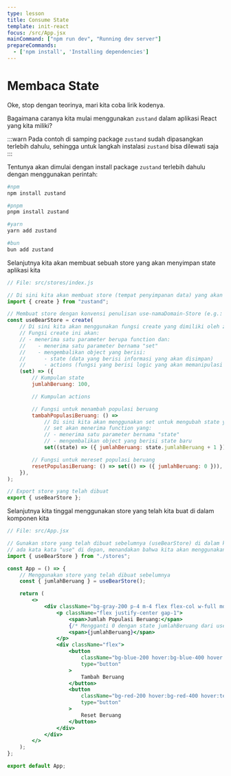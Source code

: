 ```yaml
---
type: lesson
title: Consume State
template: init-react
focus: /src/App.jsx
mainCommand: ["npm run dev", "Running dev server"]
prepareCommands:
  - ['npm install', 'Installing dependencies']
---
```


# Membaca State

Oke, stop dengan teorinya, mari kita coba lirik kodenya.

Bagaimana caranya kita mulai menggunakan `zustand` dalam aplikasi React yang kita miliki?

:::warn
Pada contoh di samping package `zustand` sudah dipasangkan terlebih dahulu, sehingga untuk langkah instalasi `zustand` bisa dilewati saja
:::

Tentunya akan dimulai dengan install package `zustand` terlebih dahulu dengan menggunakan perintah:

```sh
#npm
npm install zustand 

#pnpm
pnpm install zustand

#yarn
yarn add zustand

#bun
bun add zustand
```

Selanjutnya kita akan membuat sebuah store yang akan menyimpan state aplikasi kita

```jsx
// File: src/stores/index.js

// Di sini kita akan membuat store (tempat penyimpanan data) yang akan digunakan di aplikasi kita.
import { create } from "zustand";

// Membuat store dengan konvensi penulisan use-namaDomain-Store (e.g.: useCounterStore)
const useBearStore = create(
	// Di sini kita akan menggunakan fungsi create yang dimiliki oleh zustand
	// Fungsi create ini akan:
	// - menerima satu parameter berupa function dan:
	//    - menerima satu parameter bernama "set"
	//    - mengembalikan object yang berisi:
	//      - state (data yang berisi informasi yang akan disimpan)
	//      - actions (fungsi yang berisi logic yang akan memanipulasi state)
	(set) => ({
		// Kumpulan state
		jumlahBeruang: 100,

		// Kumpulan actions

		// Fungsi untuk menambah populasi beruang
		tambahPopulasiBeruang: () =>
			// Di sini kita akan menggunakan set untuk mengubah state yang ada
			// set akan menerima function yang:
			// - menerima satu parameter bernama "state"
			// - mengembalikan object yang berisi state baru
			set((state) => ({ jumlahBeruang: state.jumlahBeruang + 1 })),

		// Fungsi untuk mereset populasi beruang
		resetPopulasiBeruang: () => set(() => ({ jumlahBeruang: 0 })),
	}),
);

// Export store yang telah dibuat
export { useBearStore };
```

Selanjutnya kita tinggal menggunakan store yang telah kita buat di dalam komponen kita

```jsx
// File: src/App.jsx

// Gunakan store yang telah dibuat sebelumnya (useBearStore) di dalam komponen App
// ada kata kata "use" di depan, menandakan bahwa kita akan menggunakan store tersebut sebagai hooks
import { useBearStore } from "./stores";

const App = () => {
	// Menggunakan store yang telah dibuat sebelumnya
	const { jumlahBeruang } = useBearStore();

	return (
		<>
			<div className="bg-gray-200 p-4 m-4 flex flex-col w-full md:w-1/2 lg:w-1/4 gap-4">
				<p className="flex justify-center gap-1">
					<span>Jumlah Populasi Beruang:</span>
					{/* Mengganti 0 dengan state jumlahBeruang dari useBearStore */}
					<span>{jumlahBeruang}</span>
				</p>
				<div className="flex">
					<button
						className="bg-blue-200 hover:bg-blue-400 hover:text-white mx-auto py-2 px-4 rounded transition-colors duration-300"
						type="button"
					>
						Tambah Beruang
					</button>
					<button
						className="bg-red-200 hover:bg-red-400 hover:text-white mx-auto py-2 px-4 rounded transition-colors duration-300"
						type="button"
					>
						Reset Beruang
					</button>
				</div>
			</div>
		</>
	);
};

export default App;
```